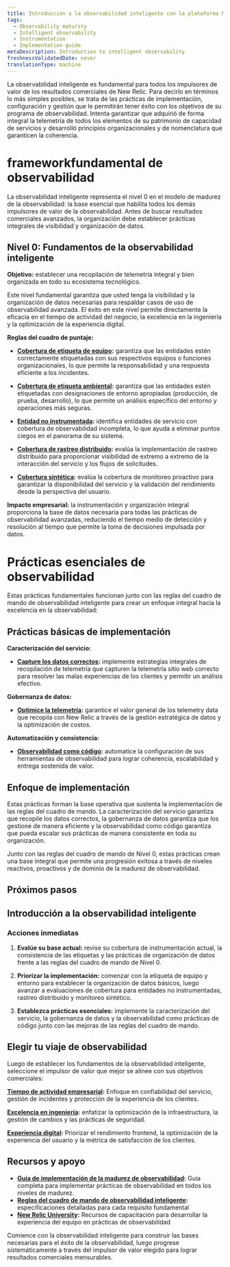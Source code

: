 ```yaml
---
title: Introducción a la observabilidad inteligente con la plataforma New Relic
tags:
  - Observability maturity
  - Intelligent observability
  - Instrumentation
  - Implementation guide
metaDescription: Introduction to intelligent observability
freshnessValidatedDate: never
translationType: machine
---
```


La observabilidad inteligente es fundamental para todos los impulsores de valor de los resultados comerciales de New Relic. Para decirlo en términos lo más simples posibles, se trata de las prácticas de implementación, configuración y gestión que le permitirán tener éxito con los objetivos de su programa de observabilidad. Intenta garantizar que adquirió de forma integral la telemetría de todos los elementos de su patrimonio de capacidad de servicios y desarrolló principios organizacionales y de nomenclatura que garanticen la coherencia.

# frameworkfundamental de observabilidad

La observabilidad inteligente representa el nivel 0 en el modelo de madurez de la observabilidad: la base esencial que habilita todos los demás impulsores de valor de la observabilidad. Antes de buscar resultados comerciales avanzados, la organización debe establecer prácticas integrales de visibilidad y organización de datos.

## Nivel 0: Fundamentos de la observabilidad inteligente

**Objetivo:** establecer una recopilación de telemetría integral y bien organizada en todo su ecosistema tecnológico.

Este nivel fundamental garantiza que usted tenga la visibilidad y la organización de datos necesarias para respaldar casos de uso de observabilidad avanzada. El éxito en este nivel permite directamente la eficacia en el tiempo de actividad del negocio, la excelencia en la ingeniería y la optimización de la experiencia digital.

**Reglas del cuadro de puntaje:**

* **[Cobertura de etiqueta de equipo](/docs/new-relic-solutions/observability-maturity/intelligent-observability/l0-team-tag-coverage):** garantiza que las entidades estén correctamente etiquetadas con sus respectivos equipos o funciones organizacionales, lo que permite la responsabilidad y una respuesta eficiente a los incidentes.

* **[Cobertura de etiqueta ambiental](/docs/new-relic-solutions/observability-maturity/intelligent-observability/l0-environment-tag-coverage):** garantiza que las entidades estén etiquetadas con designaciones de entorno apropiadas (producción, de prueba, desarrollo), lo que permite un análisis específico del entorno y operaciones más seguras.

* **[Entidad no instrumentada](/docs/new-relic-solutions/observability-maturity/intelligent-observability/l0-uninstrumented-entities):** identifica entidades de servicio con cobertura de observabilidad incompleta, lo que ayuda a eliminar puntos ciegos en el panorama de su sistema.

* **[Cobertura de rastreo distribuido](/docs/new-relic-solutions/observability-maturity/intelligent-observability/l0-distributed-trace-coverage):** evalúa la implementación de rastreo distribuido para proporcionar visibilidad de extremo a extremo de la interacción del servicio y los flujos de solicitudes.

* **[Cobertura sintética](/docs/new-relic-solutions/observability-maturity/intelligent-observability/l0-synthetic-coverage):** evalúa la cobertura de monitoreo proactivo para garantizar la disponibilidad del servicio y la validación del rendimiento desde la perspectiva del usuario.

**Impacto empresarial:** la instrumentación y organización integral proporciona la base de datos necesaria para todas las prácticas de observabilidad avanzadas, reduciendo el tiempo medio de detección y resolución al tiempo que permite la toma de decisiones impulsada por datos.

# Prácticas esenciales de observabilidad

Estas prácticas fundamentales funcionan junto con las reglas del cuadro de mando de observabilidad inteligente para crear un enfoque integral hacia la excelencia en la observabilidad:

## Prácticas básicas de implementación

**Caracterización del servicio:**

* **[Capture los datos correctos](/docs/tutorial-reporting-data/capture-the-right-data):** implemente estrategias integrales de recopilación de telemetría que capturen la telemetría sitio web correcto para resolver las malas experiencias de los clientes y permitir un análisis efectivo.

**Gobernanza de datos:**

* **[Optimice la telemetría](/docs/tutorial-optimize-telemetry/intro-to-optimal-telemetry):** garantice el valor general de los telemetry data que recopila con New Relic a través de la gestión estratégica de datos y la optimización de costos.

**Automatización y consistencia:**

* **[Observabilidad como código](/docs/new-relic-solutions/observability-maturity/operational-efficiency/observability-as-code-guide):** automatice la configuración de sus herramientas de observabilidad para lograr coherencia, escalabilidad y entrega sostenida de valor.

## Enfoque de implementación

Estas prácticas forman la base operativa que sustenta la implementación de las reglas del cuadro de mando. La caracterización del servicio garantiza que recopile los datos correctos, la gobernanza de datos garantiza que los gestione de manera eficiente y la observabilidad como código garantiza que pueda escalar sus prácticas de manera consistente en toda su organización.

Junto con las reglas del cuadro de mando de Nivel 0, estas prácticas crean una base integral que permite una progresión exitosa a través de niveles reactivos, proactivos y de dominio de la madurez de observabilidad.

## Próximos pasos

## Introducción a la observabilidad inteligente

### Acciones inmediatas

1. **Evalúe su base actual:** revise su cobertura de instrumentación actual, la consistencia de las etiquetas y las prácticas de organización de datos frente a las reglas del cuadro de mando de Nivel 0.

2. **Priorizar la implementación:** comenzar con la etiqueta de equipo y entorno para establecer la organización de datos básicos, luego avanzar a evaluaciones de cobertura para entidades no instrumentadas, rastreo distribuido y monitoreo sintético.

3. **Establezca prácticas esenciales:** implemente la caracterización del servicio, la gobernanza de datos y la observabilidad como prácticas de código junto con las mejoras de las reglas del cuadro de mando.

## Elegir tu viaje de observabilidad

Luego de establecer los fundamentos de la observabilidad inteligente, seleccione el impulsor de valor que mejor se alinee con sus objetivos comerciales:

**[Tiempo de actividad empresarial](/docs/new-relic-solutions/observability-maturity/uptime-performance-reliability/introduction/):** Enfoque en confiabilidad del servicio, gestión de incidentes y protección de la experiencia de los clientes.

**[Excelencia en ingeniería](/docs/new-relic-solutions/observability-maturity/engineering-excellence/introduction/):** enfatizar la optimización de la infraestructura, la gestión de cambios y las prácticas de seguridad.

**[Experiencia digital](/docs/new-relic-solutions/observability-maturity/digital-experience/introduction/):** Priorizar el rendimiento frontend, la optimización de la experiencia del usuario y la métrica de satisfacción de los clientes.

## Recursos y apoyo

* **[Guía de implementación de la madurez de observabilidad](/docs/new-relic-solutions/observability-maturity/introduction/):** Guía completa para implementar prácticas de observabilidad en todos los niveles de madurez.
* **[Reglas del cuadro de mando de observabilidad inteligente](/docs/new-relic-solutions/observability-maturity/intelligent-observability/):** especificaciones detalladas para cada requisito fundamental
* **[New Relic University](https://learn.newrelic.com/):** Recursos de capacitación para desarrollar la experiencia del equipo en prácticas de observabilidad

Comience con la observabilidad inteligente para construir las bases necesarias para el éxito de la observabilidad, luego progrese sistemáticamente a través del impulsor de valor elegido para lograr resultados comerciales mensurables.